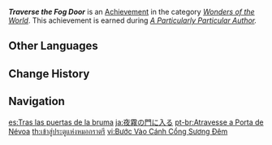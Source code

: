 {{Achievement Infobox
|id           = 81167
|order id     = 1153
|category     = Wonders of the World
|description  = Get used to [[Tsurumi Island]]'s odd weather.
|requirements = Earned during ''[[A Particularly Particular Author]].''
|primogems    = 5
|tracking     = 
|hidden       = 1
|topic        = 
|type         = Quest
|quest        = Through the Mists
}}
'''''Traverse the Fog Door''''' is an [[Achievement]] in the category ''[[Wonders of the World]]''. This achievement is earned during ''[[A Particularly Particular Author]].''
<!--
==Trivia==

==Video Guides==
{{EVT
|video1   = 
|caption1 = 
}}
-->
==Other Languages==
{{Other Languages
|en      = Traverse the Fog Door
|zhs     = 进入夜雾之门
|zhs_rm  = Jìnrù Yè Wù zhī Mén
|zht     = 進入夜霧之門
|zht_rm  = Jìnrù Yè Wù zhī Mén
|zh_tl   = Enter the Door of Night Fog
|ja      = 夜霧の門に入る
|ja_rm   = Yogiri no To ni Hairu{{Assumed}}
|ja_tl   = Entering the Night Fog Door
|ko      = 밤안개의 문으로
|ko_rm   = Bamangae-ui Muneuro
|ko_tl   = Entering the Night Fog Door
|es      = Tras las puertas de la bruma
|es_tl   = Behind the Doors of the Mist
|fr      = À travers la porte de brume
|fr_tl   = Through the Fog Door
|ru      = Через врата тумана
|ru_tl   = Through the Fog Gate
|th      = เข้าสู่ประตูแห่งหมอกราตรี
|th_rm   = 
|th_tl   = 
|vi      = Bước Vào Cánh Cổng Sương Đêm
|vi_tl   = 
|de      = Durchqueren des Nebeltors
|de_tl   = Traversing Through the Fog Door
|id      = Memasuki Pintu Berkabut
|id_tl   = Entering Foggy Door
|pt      = Atravesse a Porta de Névoa
|pt_tl   = 
|tr      = Sis Kapısından Geç
|tr_tl   = Traverse Through the Fog Door
|it      = Attraverso la porta della nebbia
|it_tl   = 
}}

==Change History==
{{Change History|2.2}}
<!--
==References==
{{Reflist}}
-->
==Navigation==
{{Achievement Navbox|Wonders of the World|Quest}}

[[es:Tras las puertas de la bruma]]
[[ja:夜霧の門に入る]]
[[pt-br:Atravesse a Porta de Névoa]]
[[th:เข้าสู่ประตูแห่งหมอกราตรี]]
[[vi:Bước Vào Cánh Cổng Sương Đêm]]